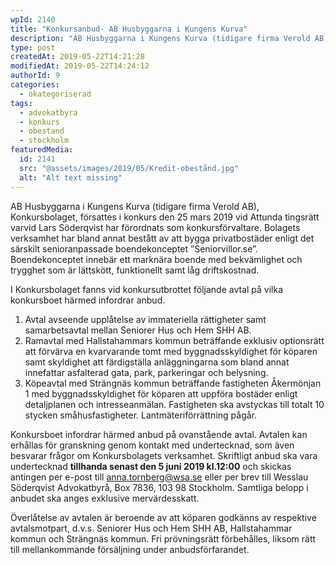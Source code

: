 ```yaml
---
wpId: 2140
title: "Konkursanbud- AB Husbyggarna i Kungens Kurva"
description: "AB Husbyggarna i Kungens Kurva (tidigare firma Verold AB), Konkursbolaget, försattes i konkurs den 25 mars 2019 vid Attunda tingsrätt varvid Lars Söderqvist har förordnats som konkursförvaltare. Bolagets verksamhet har&hellip;"
type: post
createdAt: 2019-05-22T14:21:28
modifiedAt: 2019-05-22T14:24:12
authorId: 9
categories:
  - okategoriserad
tags:
  - advokatbyra
  - konkurs
  - obestand
  - stockholm
featuredMedia:
  id: 2141
  src: "@assets/images/2019/05/Kredit-obestånd.jpg"
  alt: "Alt text missing"
---
```


AB Husbyggarna i Kungens Kurva (tidigare firma Verold AB), Konkursbolaget, försattes i konkurs den 25 mars 2019 vid Attunda tingsrätt varvid Lars Söderqvist har förordnats som konkursförvaltare. Bolagets verksamhet har bland annat bestått av att bygga privatbostäder enligt det särskilt senioranpassade boendekonceptet ”Seniorvillor.se”. Boendekonceptet innebär ett marknära boende med bekvämlighet och trygghet som är lättskött, funktionellt samt låg driftskostnad.

I Konkursbolaget fanns vid konkursutbrottet följande avtal på vilka konkursboet härmed infordrar anbud.

1.  Avtal avseende upplåtelse av immateriella rättigheter samt samarbetsavtal mellan Seniorer Hus och Hem SHH AB.
2.  Ramavtal med Hallstahammars kommun beträffande exklusiv optionsrätt att förvärva en kvarvarande tomt med byggnadsskyldighet för köparen samt skyldighet att färdigställa anläggningarna som bland annat innefattar asfalterad gata, park, parkeringar och belysning.
3.  Köpeavtal med Strängnäs kommun beträffande fastigheten Åkermönjan 1 med byggnadsskyldighet för köparen att uppföra bostäder enligt detaljplanen och intresseanmälan. Fastigheten ska avstyckas till totalt 10 stycken småhusfastigheter. Lantmäteriförrättning pågår.

Konkursboet infordrar härmed anbud på ovanstående avtal. Avtalen kan erhållas för granskning genom kontakt med undertecknad, som även besvarar frågor om Konkursbolagets verksamhet. Skriftligt anbud ska vara undertecknad **tillhanda senast den 5 juni 2019 kl.12:00** och skickas antingen per e-post till [anna.tornberg@wsa.se](mailto:anna.tornberg@wsa.se) eller per brev till Wesslau Söderqvist Advokatbyrå, Box 7836, 103 98 Stockholm. Samtliga belopp i anbudet ska anges exklusive mervärdesskatt.

Överlåtelse av avtalen är beroende av att köparen godkänns av respektive avtalsmotpart, d.v.s. Seniorer Hus och Hem SHH AB, Hallstahammar kommun och Strängnäs kommun. Fri prövningsrätt förbehålles, liksom rätt till mellankommande försäljning under anbudsförfarandet.
